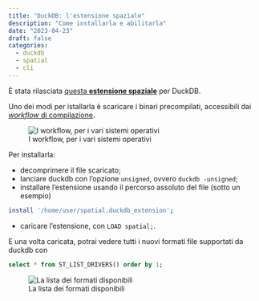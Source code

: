 ```yaml
---
title: "DuckDB: l'estensione spaziale"
description: "Come installarla e abilitarla"
date: "2023-04-23"
draft: false
categories:
  - duckdb
  - spatial
  - cli
---
```


È stata rilasciata [questa **estensione spaziale**](https://github.com/duckdblabs/duckdb_spatial) per DuckDB.

Uno dei modi per istallarla è scaricare i binari precompilati, accessibili dai [*workflow* di compilazione](https://github.com/duckdblabs/duckdb_spatial/actions).

![I workflow, per i vari sistemi operativi](duckdb-spatial.png)

Per installarla:

- decomprimere il file scaricato;
- lanciare duckdb con l'opzione `unsigned`, ovvero `duckdb -unsigned`;
- installare l'estensione usando il percorso assoluto del file (sotto un esempio)

```bash
install '/home/user/spatial.duckdb_extension';
```

- caricare l'estensione, con `LOAD spatial;`.

E una volta caricata, potrai vedere tutti i nuovi formati file supportati da duckdb con

```sql
select * from ST_LIST_DRIVERS() order by 1;
```

![La lista dei formati disponibili](./estensioni_spaziali.png)
